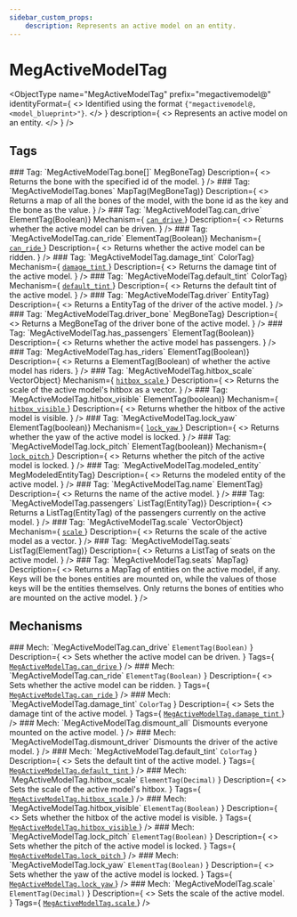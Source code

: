 ```yaml
---
sidebar_custom_props:
    description: Represents an active model on an entity.
---
```

# MegActiveModelTag

<ObjectType
    name="MegActiveModelTag"
    prefix="megactivemodel@"
    identityFormat={
        <>
            Identified using the format <code>{"megactivemodel@<entity>,<model_blueprint>"}</code>.
        </>
    }
    description={
        <>
            Represents an active model on an entity.
        </>
    }
/>

## Tags

<MetaEntry>
    <EntryHeader>
    ### Tag: `MegActiveModelTag.bone[<id>]`
    </EntryHeader>
    <DetailsTable
        Returns={<code>MegBoneTag</code>}
        Description={
            <>
                Returns the bone with the specified id of the model.
            </>
        }
    />
</MetaEntry>

<MetaEntry>
    <EntryHeader>
    ### Tag: `MegActiveModelTag.bones`
    </EntryHeader>
    <DetailsTable
        Returns={<code>MapTag(MegBoneTag)</code>}
        Description={
            <>
                Returns a map of all the bones of the model, with the bone id as the key and the bone as the value.
            </>
        }
    />
</MetaEntry>

<MetaEntry>
    <EntryHeader>
    ### Tag: `MegActiveModelTag.can_drive`
    </EntryHeader>
    <DetailsTable
        Returns={<code>ElementTag(Boolean)</code>}
        Mechanism={
            <a href="#mech-megactivemodeltagcan_drive">
                <code>can_drive</code>
            </a>
        }
        Description={
            <>
                Returns whether the active model can be driven.
            </>
        }
    />
</MetaEntry>

<MetaEntry>
    <EntryHeader>
    ### Tag: `MegActiveModelTag.can_ride`
    </EntryHeader>
    <DetailsTable
        Returns={<code>ElementTag(Boolean)</code>}
        Mechanism={
            <a href="#mech-megactivemodeltagcan_ride">
                <code>can_ride</code>
            </a>
        }
        Description={
            <>
                Returns whether the active model can be ridden.
            </>
        }
    />
</MetaEntry>

<MetaEntry>
    <EntryHeader>
    ### Tag: `MegActiveModelTag.damage_tint`
    </EntryHeader>
    <DetailsTable
        Returns={<code>ColorTag</code>}
        Mechanism={
            <a href="#mech-megactivemodeltagdamage_tint">
                <code>damage_tint</code>
            </a>
        }
        Description={
            <>
                Returns the damage tint of the active model.
            </>
        }
    />
</MetaEntry>

<MetaEntry>
    <EntryHeader>
    ### Tag: `MegActiveModelTag.default_tint`
    </EntryHeader>
    <DetailsTable
        Returns={<code>ColorTag</code>}
        Mechanism={
            <a href="#mech-megactivemodeltagdefault_tint">
                <code>default_tint</code>
            </a>
        }
        Description={
            <>
                Returns the default tint of the active model.
            </>
        }
    />
</MetaEntry>

<MetaEntry>
    <EntryHeader>
    ### Tag: `MegActiveModelTag.driver`
    </EntryHeader>
    <DetailsTable
        Returns={<code>EntityTag</code>}
        Description={
            <>
                Returns a EntityTag of the driver of the active model.
            </>
        }
    />
</MetaEntry>

<MetaEntry>
    <EntryHeader>
    ### Tag: `MegActiveModelTag.driver_bone`
    </EntryHeader>
    <DetailsTable
        Returns={<code>MegBoneTag</code>}
        Description={
            <>
                Returns a MegBoneTag of the driver bone of the active model.
            </>
        }
    />
</MetaEntry>

<MetaEntry>
    <EntryHeader>
    ### Tag: `MegActiveModelTag.has_passengers`
    </EntryHeader>
    <DetailsTable
        Returns={<code>ElementTag(Boolean)</code>}
        Description={
            <>
                Returns whether the active model has passengers.
            </>
        }
    />
</MetaEntry>

<MetaEntry>
    <EntryHeader>
    ### Tag: `MegActiveModelTag.has_riders`
    </EntryHeader>
    <DetailsTable
        Returns={<code>ElementTag(Boolean)</code>}
        Description={
            <>
                Returns a ElementTag(Boolean) of whether the active model has riders.
            </>
        }
    />
</MetaEntry>

<MetaEntry>
    <EntryHeader>
    ### Tag: `MegActiveModelTag.hitbox_scale`
    </EntryHeader>
    <DetailsTable
        Returns={<code>VectorObject</code>}
        Mechanism={
            <a href="#mech-megactivemodeltaghitbox_scale">
                <code>hitbox_scale</code>
            </a>
        }
        Description={
            <>
                Returns the scale of the active model's hitbox as a vector.
            </>
        }
    />
</MetaEntry>

<MetaEntry>
    <EntryHeader>
    ### Tag: `MegActiveModelTag.hitbox_visible`
    </EntryHeader>
    <DetailsTable
        Returns={<code>ElementTag(boolean)</code>}
        Mechanism={
            <a href="#mech-megactivemodeltaghitbox_visible">
                <code>hitbox_visible</code>
            </a>
        }
        Description={
            <>
                Returns whether the hitbox of the active model is visible.
            </>
        }
    />
</MetaEntry>

<MetaEntry>
    <EntryHeader>
    ### Tag: `MegActiveModelTag.lock_yaw`
    </EntryHeader>
    <DetailsTable
        Returns={<code>ElementTag(boolean)</code>}
        Mechanism={
            <a href="#mech-megactivemodeltaglock_yaw">
                <code>lock_yaw</code>
            </a>
        }
        Description={
            <>
                Returns whether the yaw of the active model is locked.
            </>
        }
    />
</MetaEntry>

<MetaEntry>
    <EntryHeader>
    ### Tag: `MegActiveModelTag.lock_pitch`
    </EntryHeader>
    <DetailsTable
        Returns={<code>ElementTag(boolean)</code>}
        Mechanism={
            <a href="#mech-megactivemodeltaglock_pitch">
                <code>lock_pitch</code>
            </a>
        }
        Description={
            <>
                Returns whether the pitch of the active model is locked.
            </>
        }
    />
</MetaEntry>

<MetaEntry>
    <EntryHeader>
    ### Tag: `MegActiveModelTag.modeled_entity`
    </EntryHeader>
    <DetailsTable
        Returns={<code>MegModeledEntityTag</code>}
        Description={
            <>
                Returns the modeled entity of the active model.
            </>
        }
    />
</MetaEntry>

<MetaEntry>
    <EntryHeader>
    ### Tag: `MegActiveModelTag.name`
    </EntryHeader>
    <DetailsTable
        Returns={<code>ElementTag</code>}
        Description={
            <>
                Returns the name of the active model.
            </>
        }
    />
</MetaEntry>

<MetaEntry>
    <EntryHeader>
    ### Tag: `MegActiveModelTag.passengers`
    </EntryHeader>
    <DetailsTable
        Returns={<code>ListTag(EntityTag)</code>}
        Description={
            <>
                Returns a ListTag(EntityTag) of the passengers currently on the active model.
            </>
        }
    />
</MetaEntry>

<MetaEntry>
    <EntryHeader>
    ### Tag: `MegActiveModelTag.scale`
    </EntryHeader>
    <DetailsTable
        Returns={<code>VectorObject</code>}
        Mechanism={
            <a href="#mech-megactivemodeltagscale">
                <code>scale</code>
            </a>
        }
        Description={
            <>
                Returns the scale of the active model as a vector.
            </>
        }
    />
</MetaEntry>

<MetaEntry>
    <EntryHeader>
    ### Tag: `MegActiveModelTag.seats`
    </EntryHeader>
    <DetailsTable
        Returns={<code>ListTag(ElementTag)</code>}
        Description={
            <>
                Returns a ListTag of seats on the active model.
            </>
        }
    />
</MetaEntry>

<MetaEntry>
    <EntryHeader>
    ### Tag: `MegActiveModelTag.seats`
    </EntryHeader>
    <DetailsTable
        Returns={<code>MapTag</code>}
        Description={
            <>
                Returns a MapTag of entities on the active model, if any.
                Keys will be the bones entities are mounted on, while the values of those keys will be the entities themselves.
                Only returns the bones of entities who are mounted on the active model.
            </>
        }
    />
</MetaEntry>

## Mechanisms

<MetaEntry>
    <EntryHeader>
    ### Mech: `MegActiveModelTag.can_drive`
    </EntryHeader>
    <DetailsTable
        Input={
            <>
                <code>ElementTag(Boolean)</code>
            </>
        }
        Description={
            <>
                Sets whether the active model can be driven.
            </>
        }
        Tags={
            <a href="#tag-megactivemodeltagcan_drive">
                <code>MegActiveModelTag.can_drive</code>
            </a>
        }
    />
</MetaEntry>

<MetaEntry>
    <EntryHeader>
    ### Mech: `MegActiveModelTag.can_ride`
    </EntryHeader>
    <DetailsTable
        Input={
            <>
                <code>ElementTag(Boolean)</code>
            </>
        }
        Description={
            <>
                Sets whether the active model can be ridden.
            </>
        }
        Tags={
            <a href="#tag-megactivemodeltagcan_ride">
                <code>MegActiveModelTag.can_ride</code>
            </a>
        }
    />
</MetaEntry>

<MetaEntry>
    <EntryHeader>
    ### Mech: `MegActiveModelTag.damage_tint`
    </EntryHeader>
    <DetailsTable
        Input={
            <>
                <code>ColorTag</code>
            </>
        }
        Description={
            <>
                Sets the damage tint of the active model.
            </>
        }
        Tags={
            <a href="#tag-megactivemodeltagdamage_tint">
                <code>MegActiveModelTag.damage_tint</code>
            </a>
        }
    />
</MetaEntry>

<MetaEntry>
    <EntryHeader>
    ### Mech: `MegActiveModelTag.dismount_all`
    </EntryHeader>
    <DetailsTable
        Description={
            <>
                Dismounts everyone mounted on the active model.
            </>
        }
    />
</MetaEntry>

<MetaEntry>
    <EntryHeader>
    ### Mech: `MegActiveModelTag.dismount_driver`
    </EntryHeader>
    <DetailsTable
        Description={
            <>
                Dismounts the driver of the active model.
            </>
        }
    />
</MetaEntry>

<MetaEntry>
    <EntryHeader>
    ### Mech: `MegActiveModelTag.default_tint`
    </EntryHeader>
    <DetailsTable
        Input={
            <>
                <code>ColorTag</code>
            </>
        }
        Description={
            <>
                Sets the default tint of the active model.
            </>
        }
        Tags={
            <a href="#tag-megactivemodeltagdefault_tint">
                <code>MegActiveModelTag.default_tint</code>
            </a>
        }
    />
</MetaEntry>

<MetaEntry>
    <EntryHeader>
    ### Mech: `MegActiveModelTag.hitbox_scale`
    </EntryHeader>
    <DetailsTable
        Input={
            <>
                <code>ElementTag(Decimal)</code>
            </>
        }
        Description={
            <>
                Sets the scale of the active model's hitbox.
            </>
        }
        Tags={
            <a href="#tag-megactivemodeltaghitbox_scale">
                <code>MegActiveModelTag.hitbox_scale</code>
            </a>
        }
    />
</MetaEntry>

<MetaEntry>
    <EntryHeader>
    ### Mech: `MegActiveModelTag.hitbox_visible`
    </EntryHeader>
    <DetailsTable
        Input={
            <>
                <code>ElementTag(Boolean)</code>
            </>
        }
        Description={
            <>
                Sets whether the hitbox of the active model is visible.
            </>
        }
        Tags={
            <a href="#tag-megactivemodeltaghitbox_visible">
                <code>MegActiveModelTag.hitbox_visible</code>
            </a>
        }
    />
</MetaEntry>

<MetaEntry>
    <EntryHeader>
    ### Mech: `MegActiveModelTag.lock_pitch`
    </EntryHeader>
    <DetailsTable
        Input={
            <>
                <code>ElementTag(Boolean)</code>
            </>
        }
        Description={
            <>
                Sets whether the pitch of the active model is locked.
            </>
        }
        Tags={
            <a href="#tag-megactivemodeltaglock_pitch">
                <code>MegActiveModelTag.lock_pitch</code>
            </a>
        }
    />
</MetaEntry>

<MetaEntry>
    <EntryHeader>
    ### Mech: `MegActiveModelTag.lock_yaw`
    </EntryHeader>
    <DetailsTable
        Input={
            <>
                <code>ElementTag(Boolean)</code>
            </>
        }
        Description={
            <>
                Sets whether the yaw of the active model is locked.
            </>
        }
        Tags={
            <a href="#tag-megactivemodeltaglock_yaw">
                <code>MegActiveModelTag.lock_yaw</code>
            </a>
        }
    />
</MetaEntry>

<MetaEntry>
    <EntryHeader>
    ### Mech: `MegActiveModelTag.scale`
    </EntryHeader>
    <DetailsTable
        Input={
            <>
                <code>ElementTag(Decimal)</code>
            </>
        }
        Description={
            <>
                Sets the scale of the active model.
            </>
        }
        Tags={
            <a href="#tag-megactivemodeltagscale">
                <code>MegActiveModelTag.scale</code>
            </a>
        }
    />
</MetaEntry>
